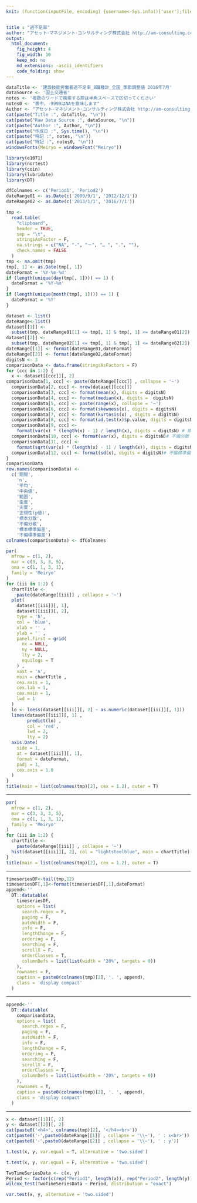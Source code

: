 ```yaml
---
knit: (function(inputFile, encoding) {username<-Sys.info()['user'];fileName<-'defaultPath.csv';pathToFile <-paste0('C:/Users/', username,'/Desktop/pathToCSV/');setwd(pathToFile);buf0<-read.csv(fileName,header = F,skip = 0,stringsAsFactor = F,check.names = F,fileEncoding = 'utf-8');rmarkdown::render(inputFile, encoding = encoding, output_file = paste0('C:/Users/',username,buf0[2,1],'charts/','am-consulting.co.jp-',format(Sys.time(),'%Y-%m-%d-%H-%M-%S'),'.html')) })


title : "過不足率"
author: "アセット･マネジメント･コンサルティング株式会社 http://am-consulting.co.jp"
output: 
  html_document:
    fig_height: 4
    fig_width: 10
    keep_md: no
    md_extensions: -ascii_identifiers 
    code_folding: show
---
```

<link href="http://knowledgevault.saecanet.com/components/rmarkdown-html.css" rel="stylesheet"> 
<style>
.main-container {
	max-width: 1000px;
	margin-left: auto;
	margin-right: auto;
}
</style>
```r
dataTitle <- '建設技能労働者過不足率_8職種計_全国_季節調整値 2016年7月'
dataSource <- '国土交通省'
notes <- '複数のワードで検索する際は半角スペースで区切ってください'
notes0 <- "表中、-9999はNAを意味します"
Author <- "アセット･マネジメント･コンサルティング株式会社 http://am-consulting.co.jp"
cat(paste("Title :", dataTitle, "\n"))
cat(paste("Raw Data Source :", dataSource, "\n"))
cat(paste("Author :", Author, "\n"))
cat(paste("作成日 :", Sys.time(), "\n"))
cat(paste("特記 :", notes, "\n"))
cat(paste("特記 :", notes0, "\n"))
windowsFonts(Meiryo = windowsFont("Meiryo"))
```

```r
library(e1071)
library(nortest)
library(coin)
library(lubridate)
library(DT)
```

```r
dfColnames <- c('Period1', 'Period2')
dateRange01 <- as.Date(c('2009/9/1', '2012/12/1'))
dateRange02 <- as.Date(c('2013/1/1', '2016/7/1'))
```

```r
tmp <-
  read.table(
    "clipboard",
    header = TRUE,
    sep = "\t",
    stringsAsFactor = F,
    na.strings = c("NA", "-", "－", "… ", ".", ""),
    check.names = FALSE
  )
tmp <- na.omit(tmp)
tmp[, 1] <- as.Date(tmp[, 1])
dateFormat = '%Y-%m-%d'
if (length(unique(day(tmp[, 1]))) == 1) {
  dateFormat = '%Y-%m'
}
if (length(unique(month(tmp[, 1]))) == 1) {
  dateFormat = '%Y'
}
```

```r
dataset <- list()
dateRange<-list()
dataset[[1]] <-
  subset(tmp, dateRange01[1] <= tmp[, 1] & tmp[, 1] <= dateRange01[2])
dataset[[2]] <-
  subset(tmp, dateRange02[1] <= tmp[, 1] & tmp[, 1] <= dateRange02[2])
dateRange[[1]] <- format(dateRange01,dateFormat)
dateRange[[2]] <- format(dateRange02,dateFormat)
digitsN <- 3
comparisonData <- data.frame(stringsAsFactors = F)
for (ccc in 1:2) {
  x <- dataset[[ccc]][, 2]
comparisonData[1, ccc] <- paste(dateRange[[ccc]] , collapse = '~')
  comparisonData[2, ccc] <- nrow(dataset[[ccc]])
  comparisonData[3, ccc] <- format(mean(x), digits = digitsN)
  comparisonData[4, ccc] <- format(median(x), digits =  digitsN)
  comparisonData[5, ccc] <- paste(range(x), collapse = '~')
  comparisonData[6, ccc] <- format(skewness(x), digits = digitsN)
  comparisonData[7, ccc] <- format(kurtosis(x) , digits = digitsN)
  comparisonData[8, ccc] <- format(ad.test(x)$p.value, digits = digitsN)
  comparisonData[9, ccc] <-
    format(var(x) * (length(x) - 1) / length(x), digits = digitsN) # 標本分散
  comparisonData[10, ccc] <- format(var(x), digits = digitsN)# 不偏分散
  comparisonData[11, ccc] <-
    format(sqrt(var(x) * (length(x) - 1) / length(x)), digits = digitsN)# 標本標準偏差
  comparisonData[12, ccc] <- format(sd(x), digits = digitsN)# 不偏標準偏差
}
comparisonData
row.names(comparisonData) <-
  c('期間',
    'n',
    '平均',
    '中央値',
    '範囲',
    '歪度',
    '尖度',
    '正規性(p値)',
    '標本分散',
    '不偏分散',
    '標本標準偏差',
    '不偏標準偏差')
colnames(comparisonData) <- dfColnames
```

```r
par(
  mfrow = c(1, 2),
  mar = c(3, 3, 3, 5),
  oma = c(1, 1, 3, 1),
  family = 'Meiryo'
)
for (iii in 1:2) {
  chartTitle <-
    paste(dateRange[[iii]] , collapse = '~')
  plot(
    dataset[[iii]][, 1],
    dataset[[iii]][, 2],
    type = 'h',
    col = 'blue',
    xlab = '' ,
    ylab = '' ,
    panel.first = grid(
      nx = NULL,
      ny = NULL,
      lty = 2,
      equilogs = T
    ) ,
    xaxt = 'n',
    main = chartTitle ,
    cex.axis = 1,
    cex.lab = 1,
    cex.main = 1,
    lwd = 1
  )
  lo <- loess(dataset[[iii]][, 2] ~ as.numeric(dataset[[iii]][, 1]))
  lines(dataset[[iii]][, 1] ,
        predict(lo) ,
        col = 'red',
        lwd = 2,
        lty = 2)
  axis.Date(
    side = 1,
    at = dataset[[iii]][, 1],
    format = dateFormat,
    padj = 1,
    cex.axis = 1.0
  )
}
title(main = list(colnames(tmp)[2], cex = 1.2), outer = T)
```
<hr>
```r
par(
  mfrow = c(1, 2),
  mar = c(3, 3, 3, 5),
  oma = c(1, 1, 3, 1),
  family = 'Meiryo'
)
for (iii in 1:2) {
  chartTitle <-
    paste(dateRange[[iii]] , collapse = '~')
  hist(dataset[[iii]][, 2], col = "lightsteelblue", main = chartTitle)
}
title(main = list(colnames(tmp)[2], cex = 1.2), outer = T)
```
<hr>
```r
timeseriesDF<-tail(tmp,12)
timeseriesDF[,1]<-format(timeseriesDF[,1],dateFormat)
append<-''
  DT::datatable(
    timeseriesDF,
    options = list(
      search.regex = F,
      paging = F,
      autoWidth = F,
      info = F,
      lengthChange = F,
      ordering = F,
      searching = F,
      scrollX = F,
      orderClasses = T,
      columnDefs = list(list(width = '20%', targets = 0))
    ),
    rownames = F,
    caption = paste0(colnames(tmp)[2], '. ', append),
    class = 'display compact'
  )
```
<hr>
```r
append<-''
  DT::datatable(
    comparisonData,
    options = list(
      search.regex = F,
      paging = F,
      autoWidth = F,
      info = F,
      lengthChange = F,
      ordering = F,
      searching = F,
      scrollX = F,
      orderClasses = T,
      columnDefs = list(list(width = '20%', targets = 0))
    ),
    rownames = T,
    caption = paste0(colnames(tmp)[2], '. ', append),
    class = 'display compact'
  )
```
<hr>
```r
x <- dataset[[1]][, 2]
y <- dataset[[2]][, 2]
cat(paste0('<h4>', colnames(tmp)[2], '</h4><br>'))
cat(paste0('･',paste0(dateRange[[1]] , collapse = '\\~'), ' : x<br>'))
cat(paste0('･',paste0(dateRange[[2]] , collapse = '\\~'), ' : y'))
```

```r
t.test(x, y, var.equal = T, alternative = 'two.sided')
```

```r
t.test(x, y, var.equal = F, alternative = 'two.sided')
```

```r
TwoTimeSeriesData <- c(x, y)
Period <- factor(c(rep("Period1", length(x)), rep("Period2", length(y))))
wilcox_test(TwoTimeSeriesData ~ Period, distribution = "exact")
```

```r
var.test(x, y, alternative = 'two.sided')
```